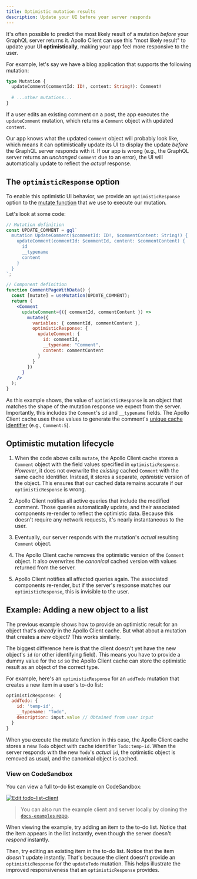 ```yaml
---
title: Optimistic mutation results
description: Update your UI before your server responds
---
```


It's often possible to predict the most likely result of a mutation _before_ your GraphQL server returns it. Apollo Client can use this "most likely result" to update your UI **optimistically**, making your app feel more responsive to the user.

For example, let's say we have a blog application that supports the following mutation:

```graphql
type Mutation {
  updateComment(commentId: ID!, content: String!): Comment!
  
  # ...other mutations...
}
```

If a user edits an existing comment on a post, the app executes the `updateComment` mutation, which returns a `Comment` object with updated `content`.

Our app knows what the updated `Comment` object will probably look like, which means it can optimistically update its UI to display the update _before_ the GraphQL server responds with it. If our app is wrong (e.g., the GraphQL server returns an _unchanged_ `Comment` due to an error), the UI will automatically update to reflect the _actual_ response.

## The `optimisticResponse` option

To enable this optimistic UI behavior, we provide an `optimisticResponse` option to the [mutate function](../data/mutations/#executing-a-mutation) that we use to execute our mutation.

Let's look at some code:

```jsx{20-26}:title=CommentPageWithData.jsx
// Mutation definition
const UPDATE_COMMENT = gql`
  mutation UpdateComment($commentId: ID!, $commentContent: String!) {
    updateComment(commentId: $commentId, content: $commentContent) {
      id
      __typename
      content
    }
  }
`;

// Component definition
function CommentPageWithData() {
  const [mutate] = useMutation(UPDATE_COMMENT);
  return (
    <Comment
      updateComment={({ commentId, commentContent }) =>
        mutate({
          variables: { commentId, commentContent },
          optimisticResponse: {
            updateComment: {
              id: commentId,
              __typename: "Comment",
              content: commentContent
            }
          }
        })
      }
    />
  );
}
```

As this example shows, the value of `optimisticResponse` is an object that matches the shape of the mutation response we expect from the server. Importantly, this includes the `Comment`'s `id` and `__typename` fields. The Apollo Client cache uses these values to generate the comment's [unique cache identifier](../caching/cache-configuration/#default-identifier-generation) (e.g., `Comment:5`).

## Optimistic mutation lifecycle

1. When the code above calls `mutate`, the Apollo Client cache stores a `Comment` object with the field values specified in `optimisticResponse`. _However_, it does not overwrite the _existing_ cached `Comment` with the same cache identifier. Instead, it stores a separate, _optimistic_ version of the object. This ensures that our cached data remains accurate if our `optimisticResponse` is wrong.

2. Apollo Client notifies all active queries that include the modified comment. Those queries automatically update, and their associated components re-render to reflect the optimistic data. Because this doesn't require any network requests, it's nearly instantaneous to the user.

3. Eventually, our server responds with the mutation's _actual_ resulting  `Comment` object.

4. The Apollo Client cache removes the optimistic version of the `Comment` object. It also overwrites the _canonical_ cached version with values returned from the server.

5. Apollo Client notifies all affected queries again. The associated components re-render, but if the server's response matches our `optimisticResponse`, this is invisible to the user.

## Example: Adding a new object to a list

The previous example shows how to provide an optimistic result for an object that's _already_ in the Apollo Client cache. But what about a mutation that creates a _new_ object? This works similarly.

The biggest difference here is that the client doesn't yet have the new object's `id` (or other identifying field). This means you have to provide a dummy value for the `id` so the Apollo Client cache can store the optimistic result as an object of the correct type.

For example, here's an `optimisticResponse` for an `addTodo` mutation that creates a new item in a user's to-do list:

```js
optimisticResponse: {
  addTodo: {
    id: 'temp-id',
    __typename: "Todo",
    description: input.value // Obtained from user input
  }
}
```

When you execute the mutate function in this case, the Apollo Client cache stores a new `Todo` object with cache identifier `Todo:temp-id`. When the server responds with the new `Todo`'s _actual_ `id`, the optimistic object is removed as usual, and the canonical object is cached.

### View on CodeSandbox

You can view a full to-do list example on CodeSandbox:

<a href="https://codesandbox.io/s/github/apollographql/docs-examples/tree/main/todo-list/todo-list-client">
  <img alt="Edit todo-list-client" src="https://codesandbox.io/static/img/play-codesandbox.svg"/>
</a>

> You can also run the example client and server locally by cloning the [`docs-examples` repo](https://github.com/apollographql/docs-examples/tree/main/todo-list).

When viewing the example, try adding an item to the to-do list. Notice that the item appears in the list instantly, even though the server doesn't _respond_ instantly.

Then, try editing an existing item in the to-do list. Notice that the item _doesn't_ update instantly. That's because the client doesn't provide an `optimisticResponse` for the `updateTodo` mutation. This helps illustrate the improved responsiveness that an `optimisticResponse` provides.
